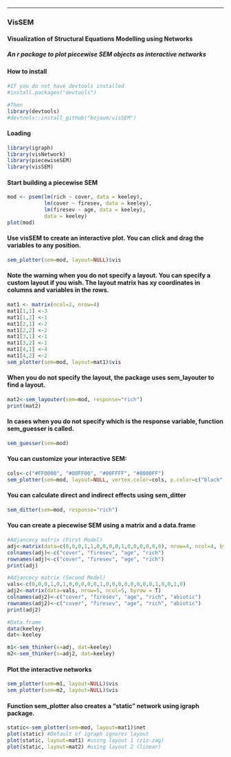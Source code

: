 ---
### VisSEM
#### Visualization of Structural Equations Modelling using Networks
##### An r package to plot piecewise SEM objects as interactive networks  

#### How to install
```{r, message=F}
#If you do not have devtools installed
#install.packages("devtools")

#Then
library(devtools)
#devtools::install_github("bojaum/visSEM")

```
#### Loading
```{r, message=F}
library(igraph)
library(visNetwork)
library(piecewiseSEM)
library(visSEM)

```

#### Start building a piecewise SEM
```{r, message=F}
mod <- psem(lm(rich ~ cover, data = keeley),
            lm(cover ~ firesev, data = keeley),
            lm(firesev ~ age, data = keeley),
            data = keeley)
plot(mod)
```

#### Use visSEM to create an interactive plot. You can click and drag the variables to any position. 
```{r}
sem_plotter(sem=mod, layout=NULL)$vis
```

#### Note the warning when you do not specify a layout. You can specify a custom layout if you wish. The layout matrix has xy coordinates in columns and variables in the rows.
```{r}
mat1 <- matrix(ncol=2, nrow=4)
mat1[1,1] <-3
mat1[1,2] <-1
mat1[2,1] <-2
mat1[2,2] <-2
mat1[3,1] <-1
mat1[3,2] <-1
mat1[4,1] <-4
mat1[4,2] <-2
sem_plotter(sem=mod, layout=mat1)$vis
```

#### When you do not specify the layout, the package uses sem_layouter to find a layout.
```{r}
mat2<-sem_layouter(sem=mod, response="rich")
print(mat2)
```

#### In cases when you do not specify which is the response variable, function sem_guesser is called.
```{r}
sem_guesser(sem=mod)
```

#### You can customize your interactive SEM:
```{r}
cols<-c("#FF0000", "#80FF00", "#00FFFF", "#8000FF")
sem_plotter(sem=mod, layout=NULL, vertex.color=cols, p.color=c("black", "red"))$vis
```

#### You can calculate direct and indirect effects using sem_ditter
```{r}
sem_ditter(sem=mod, response="rich")
```

#### You can create a piecewise SEM using a matrix and a data.frame
```{r}

#Adjancecy matrix (First Model)
adj<-matrix(data=c(0,0,0,1,1,0,0,0,0,1,0,0,0,0,0,0), nrow=4, ncol=4, byrow = T)
colnames(adj)<-c("cover", "firesev", "age", "rich")
rownames(adj)<-c("cover", "firesev", "age", "rich")
print(adj)

#Adjancecy matrix (Second Model)
vals<-c(0,0,0,1,0,1,0,0,0,0,0,1,0,0,0,0,0,0,0,0,1,0,0,1,0)
adj2<-matrix(data=vals, nrow=5, ncol=5, byrow = T)
colnames(adj2)<-c("cover", "firesev", "age", "rich", "abiotic")
rownames(adj2)<-c("cover", "firesev", "age", "rich", "abiotic")
print(adj2)

#Data.frame
data(keeley)
dat<-keeley

m1<-sem_thinker(x=adj, dat=keeley)
m2<-sem_thinker(x=adj2, dat=keeley)
```

#### Plot the interactive networks

```{r}
sem_plotter(sem=m1, layout=NULL)$vis
sem_plotter(sem=m2, layout=NULL)$vis
```

#### Function sem_plotter also creates a "static" network using igraph package.
```{r}
static<-sem_plotter(sem=mod, layout=mat1)$net
plot(static) #Default of igraph ignores layout
plot(static, layout=mat1) #using layout 1 (ziz-zag)
plot(static, layout=mat2) #using layout 2 (linear)
```


